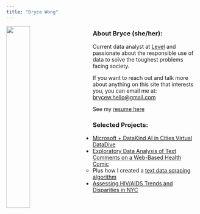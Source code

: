 ```yaml
---
title: "Bryce Wong"
---
```


<img src="images/profile.jpg" style="width:35%; margin-right: 50px" align="left">

<p align="right">

### About Bryce (she/her):

Current data analyst at [Level](https://level.com/) and passionate about the responsible use of data to solve the toughest problems facing society.

If you want to reach out and talk more about anything on this site that interests you, you can email me at: <brycew.hello@gmail.com>

See my [resume here](CV.html)
 
### Selected Projects:

  * [Microsoft + DataKind AI in Cities Virtual DataDive](https://www.datakind.org/blog/applying-ai-to-societal-challenges-in-cities-communities-highlights-from-datakinds-virtual-datadive)
  * [Exploratory Data Analysis of Text Comments on a Web-Based Health Comic](webtoons analysis june 12.html)
    * Plus how I created a [text data scraping algorithm](Webtoon_Comments.html)
  * [Assessing HIV/AIDS Trends and Disparities in NYC](Final_Report.html) 

</p>


